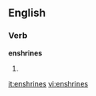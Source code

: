 
==English==

===Verb===
'''enshrines'''

# {{third-person singular of|[[enshrine]]}}

[[it:enshrines]]
[[vi:enshrines]]